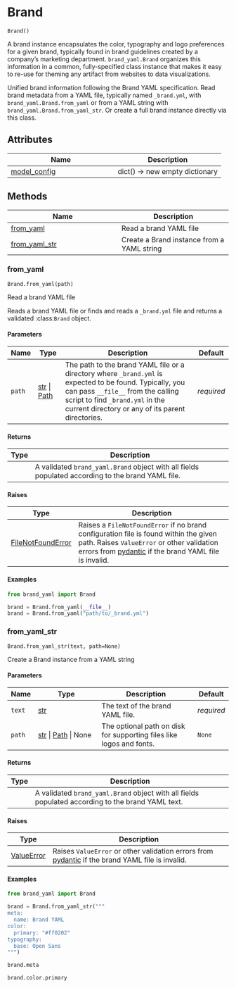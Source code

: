 # Brand { #brand_yaml.Brand }

`Brand()`

A brand instance encapsulates the color, typography and logo preferences for
a given brand, typically found in brand guidelines created by a company's
marketing department. `brand_yaml.Brand` organizes this information in a
common, fully-specified class instance that makes it easy to re-use for
theming any artifact from websites to data visualizations.

Unified brand information following the Brand YAML specification. Read brand
metadata from a YAML file, typically named `_brand.yml`, with
`brand_yaml.Brand.from_yaml` or from a YAML string with
`brand_yaml.Brand.from_yaml_str`. Or create a full brand instance directly
via this class.

## Attributes

| Name | Description |
| --- | --- |
| [model_config](#brand_yaml.Brand.model_config) | dict() -> new empty dictionary |

## Methods

| Name | Description |
| --- | --- |
| [from_yaml](#brand_yaml.Brand.from_yaml) | Read a brand YAML file |
| [from_yaml_str](#brand_yaml.Brand.from_yaml_str) | Create a Brand instance from a YAML string |

### from_yaml { #brand_yaml.Brand.from_yaml }

`Brand.from_yaml(path)`

Read a brand YAML file

Reads a brand YAML file or finds and reads a `_brand.yml` file and returns
a validated :class:`Brand` object.

#### Parameters

| Name   | Type                                   | Description                                                                                                                                                                                                                           | Default    |
|--------|----------------------------------------|---------------------------------------------------------------------------------------------------------------------------------------------------------------------------------------------------------------------------------------|------------|
| `path` | [str](`str`) \| [Path](`pathlib.Path`) | The path to the brand YAML file or a directory where `_brand.yml` is expected to be found. Typically, you can pass `__file__` from the calling script to find `_brand.yml` in the current directory or any of its parent directories. | _required_ |

#### Returns

| Type   | Description                                                                                       |
|--------|---------------------------------------------------------------------------------------------------|
|        | A validated `brand_yaml.Brand` object with all fields populated according to the brand YAML file. |

#### Raises

| Type                                     | Description                                                                                                                                                                                                                      |
|------------------------------------------|----------------------------------------------------------------------------------------------------------------------------------------------------------------------------------------------------------------------------------|
| [FileNotFoundError](`FileNotFoundError`) | Raises a `FileNotFoundError` if no brand configuration file is found within the given path. Raises `ValueError` or other validation errors from [pydantic](https://docs.pydantic.dev/latest/) if the brand YAML file is invalid. |

#### Examples

```python
from brand_yaml import Brand

brand = Brand.from_yaml(__file__)
brand = Brand.from_yaml("path/to/_brand.yml")
```

### from_yaml_str { #brand_yaml.Brand.from_yaml_str }

`Brand.from_yaml_str(text, path=None)`

Create a Brand instance from a YAML string

#### Parameters

| Name   | Type                                           | Description                                                          | Default    |
|--------|------------------------------------------------|----------------------------------------------------------------------|------------|
| `text` | [str](`str`)                                   | The text of the brand YAML file.                                     | _required_ |
| `path` | [str](`str`) \| [Path](`pathlib.Path`) \| None | The optional path on disk for supporting files like logos and fonts. | `None`     |

#### Returns

| Type   | Description                                                                                       |
|--------|---------------------------------------------------------------------------------------------------|
|        | A validated `brand_yaml.Brand` object with all fields populated according to the brand YAML text. |

#### Raises

| Type                       | Description                                                                                                                          |
|----------------------------|--------------------------------------------------------------------------------------------------------------------------------------|
| [ValueError](`ValueError`) | Raises `ValueError` or other validation errors from [pydantic](https://docs.pydantic.dev/latest/) if the brand YAML file is invalid. |

#### Examples

```python
from brand_yaml import Brand

brand = Brand.from_yaml_str("""
meta:
  name: Brand YAML
color:
  primary: "#ff0202"
typography:
  base: Open Sans
""")
```

```python
brand.meta
```

```python
brand.color.primary
```